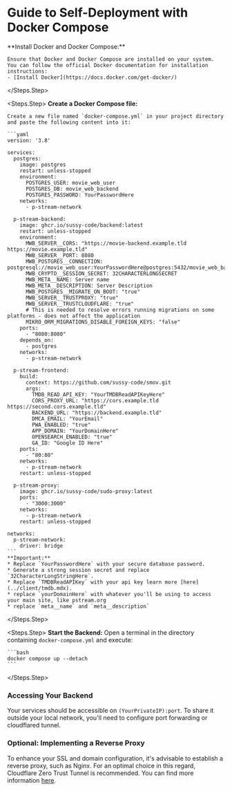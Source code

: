 # Guide to Self-Deployment with Docker Compose

<Steps>
  <Steps.Step>
    **Install Docker and Docker Compose:**
   
    Ensure that Docker and Docker Compose are installed on your system. You can follow the official Docker documentation for installation instructions:
    - [Install Docker](https://docs.docker.com/get-docker/)
  </Steps.Step>

  <Steps.Step>
    **Create a Docker Compose file:**

    Create a new file named `docker-compose.yml` in your project directory and paste the following content into it:

    ```yaml
    version: '3.8'

    services:
      postgres:
        image: postgres
        restart: unless-stopped
        environment:
          POSTGRES_USER: movie_web_user
          POSTGRES_DB: movie_web_backend
          POSTGRES_PASSWORD: YourPasswordHere
        networks:
          - p-stream-network

      p-stream-backend:
        image: ghcr.io/sussy-code/backend:latest
        restart: unless-stopped
        environment:
          MWB_SERVER__CORS: "https://movie-backend.example.tld https://movie.example.tld"
          MWB_SERVER__PORT: 8080
          MWB_POSTGRES__CONNECTION: postgresql://movie_web_user:YourPasswordHere@postgres:5432/movie_web_backend
          MWB_CRYPTO__SESSION_SECRET: 32CHARACTERLONGSECRET
          MWB_META__NAME: Server name
          MWB_META__DESCRIPTION: Server Description
          MWB_POSTGRES__MIGRATE_ON_BOOT: "true"
          MWB_SERVER__TRUSTPROXY: "true"
          MWB_SERVER__TRUSTCLOUDFLARE: "true"
          # This is needed to resolve errors running migrations on some platforms - does not affect the application
          MIKRO_ORM_MIGRATIONS_DISABLE_FOREIGN_KEYS: "false"
        ports:
          - "8080:8080"
        depends_on:
          - postgres
        networks:
          - p-stream-network

      p-stream-frontend:
        build:
          context: https://github.com/sussy-code/smov.git
          args:
            TMDB_READ_API_KEY: "YourTMDBReadAPIKeyHere"
            CORS_PROXY_URL: "https://cors.example.tld https://second.cors.example.tld"
            BACKEND_URL: "https://backend.example.tld"
            DMCA_EMAIL: "YourEmail"
            PWA_ENABLED: "true"
            APP_DOMAIN: "YourDomainHere"
            OPENSEARCH_ENABLED: "true"
            GA_ID: "Google ID Here"
        ports:
          - "80:80"
        networks:
          - p-stream-network
        restart: unless-stopped

      p-stream-proxy:
        image: ghcr.io/sussy-code/sudo-proxy:latest
        ports:
          - "3000:3000"
        networks:
          - p-stream-network
        restart: unless-stopped

    networks:
      p-stream-network:
        driver: bridge
    ```
    **Important:**
    * Replace `YourPasswordHere` with your secure database password.
    * Generate a strong session secret and replace `32CharacterLongStringHere`.
    * Replace `TMDBReadAPIKey` with your api key learn more [here](../client/tmdb.mdx).
    * replace `yourDomainHere` with whatever you'll be using to access your main site, like pstream.org
    * replace `meta__name` and `meta__description`

  </Steps.Step>

  <Steps.Step>
    **Start the Backend:**  Open a terminal in the directory containing `docker-compose.yml` and execute:

    ```bash
    docker compose up --detach
    ```

  </Steps.Step>
</Steps>
### Accessing Your Backend

Your services should be accessible on `(YourPrivateIP):port`. To share it outside your local network, you'll need to configure port forwarding or cloudflared tunnel.

### Optional: Implementing a Reverse Proxy

To enhance your SSL and domain configuration, it's advisable to establish a reverse proxy, such as Nginx. For an optimal choice in this regard, Cloudflare Zero Trust Tunnel is recommended. You can find more information [here](https://developers.cloudflare.com/cloudflare-one/connections/connect-networks/get-started/create-remote-tunnel/).
